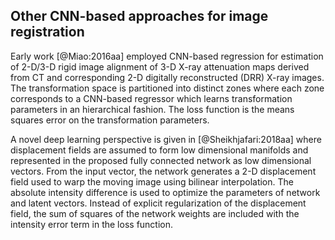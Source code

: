 
## Other CNN-based approaches for image registration

Early work [@Miao:2016aa] employed CNN-based regression
for estimation of 2-D/3-D rigid image alignment of
3-D X-ray attenuation maps derived from CT and
corresponding 2-D digitally reconstructed (DRR) X-ray images.
The transformation space is partitioned into distinct zones where each
zone corresponds to a CNN-based regressor which learns transformation
parameters in an hierarchical fashion.  The loss function is the
means squares error on the transformation parameters.

A novel deep learning perspective is given in [@Sheikhjafari:2018aa] where
displacement fields are assumed to form low dimensional manifolds and
represented in the proposed fully connected network as low dimensional
vectors.  From the input vector, the network generates a
2-D displacement field used to warp the moving image using bilinear
interpolation.  The absolute intensity difference is used to optimize
the parameters of network and latent vectors. Instead of explicit
regularization of the displacement field, the sum of squares of the
network weights are included with the intensity error term in the loss
function.